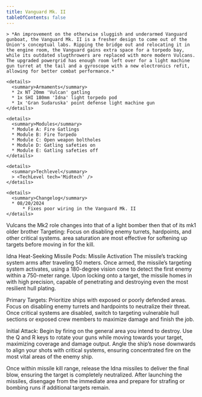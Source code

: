 ```yaml
---
title: Vanguard Mk. II
tableOfContents: false
---
```


<Tabs>

  <TabItem label="Info" icon="information">

    > *An improvement on the otherwise sluggish and underarmed Vanguard gunboat, the Vanguard Mk. II is a fresher design to come out of the Union's conceptual labs. Ripping the bridge out and relocating it in the engine room, the Vanguard gains extra space for a torpedo bay, while its outdated slugthrowers are replaced with more modern Vulcans. The upgraded powergrid has enough room left over for a light machine gun turret at the tail and a gyroscope with a new electronics refit, allowing for better combat performance.*

    <details>
      <summary>Armaments</summary>
      * 2x NT 20mm 'Vulcan' gatling 
      * 1x SHI 180mm 'Idna' light torpedo pod 
      * 1x 'Gran Sudaruska' point defense light machine gun
    </details>

    <details>
      <summary>Modules</summary>
      * Module A: Fire Gatlings 
      * Module B: Fire Torpedo 
      * Module C: Open weapon boltholes 
      * Module D: Gatling safeties on 
      * Module E: Gatling safeties off
    </details>

    <details>
      <summary>Techlevel</summary>
      > <TechLevel tech='Midtech' />
    </details>

    <details>
      <summary>Changelog</summary>
      * 08/20/2024
          * Fixes poor wiring in the Vanguard Mk. II
    </details>

  </TabItem>

  <TabItem label="Guide" icon="open-book">
Vulcans
the Mk2 role changes into that of a light bomber then that of its mk1 older brother 
Targeting: Focus on disabling enemy turrets, hardpoints, and other critical systems. area saturation  are most effective for softening up targets before moving in for the kill.

Idna Heat-Seeking Missile Pods:
Missile Activation The missile’s tracking system arms after traveling 50 meters.
Once armed, the missile’s targeting system activates, using a 180-degree vision cone to detect the first enemy within a 750-meter range.
Upon locking onto a target, the missile homes in with high precision, capable of penetrating and destroying  even the most resilient hull plating.

Primary Targets: 
Prioritize ships with exposed or poorly defended areas. Focus on disabling enemy turrets and hardpoints to neutralize their threat.
 Once critical systems are disabled, switch to targeting vulnerable hull sections or exposed crew members to maximize damage and finish the job.

Initial Attack:
  Begin by firing on the general area you intend to destroy. Use the Q and R keys to rotate your guns while moving towards your target, maximizing coverage and damage output.
 Angle the ship’s nose downwards to align your shots with critical systems, ensuring concentrated fire on the most vital areas of the enemy ship.

 Once within missile kill range, release the Idna missiles to deliver the final blow, ensuring the target is completely neutralized.
 After launching the missiles, disengage from the immediate area and prepare for strafing or bombing runs if additional targets remain.
  </TabItem>

</Tabs>